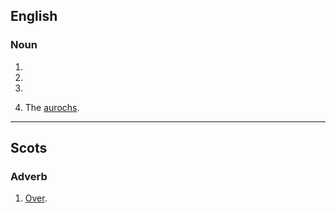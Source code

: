 ==English==
===Noun===
{{en-noun}}

# {{obsolete form of|hour}}
# {{obsolete form of|oar}}
# {{obsolete form of|ore}}
# {{context|obsolete}} The [[aurochs]].

----

==Scots==

===Adverb===
{{sco-adv}}

#[[over|Over]].